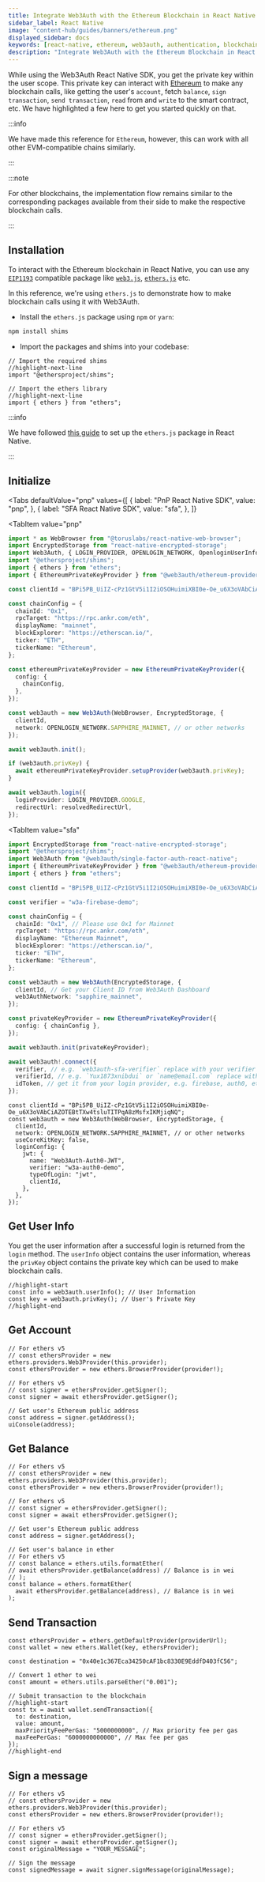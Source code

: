 ```yaml
---
title: Integrate Web3Auth with the Ethereum Blockchain in React Native
sidebar_label: React Native
image: "content-hub/guides/banners/ethereum.png"
displayed_sidebar: docs
keywords: [react-native, ethereum, web3auth, authentication, blockchain]
description: "Integrate Web3Auth with the Ethereum Blockchain in React Native | Documentation - Web3Auth"
---
```



While using the Web3Auth React Native SDK, you get the private key within the user scope. This private key can interact with
[Ethereum](https://ethereum.org/) to make any blockchain calls, like getting the user's `account`, fetch `balance`, `sign transaction`,
`send transaction`, `read` from and `write` to the smart contract, etc. We have highlighted a few here to get you started quickly on that.

:::info

We have made this reference for `Ethereum`, however, this can work with all other EVM-compatible chains similarly.

:::

:::note

For other blockchains, the implementation flow remains similar to the corresponding packages available from their side to make the respective
blockchain calls.

:::

## Installation

To interact with the Ethereum blockchain in React Native, you can use any [`EIP1193`](https://eips.ethereum.org/EIPS/eip-1193) compatible package like
[`web3.js`](https://web3js.readthedocs.io/en/v1.2.8/getting-started.html), [`ethers.js`](https://docs.ethers.io/v5/getting-started/) etc.

In this reference, we're using `ethers.js` to demonstrate how to make blockchain calls using it with Web3Auth.

- Install the `ethers.js` package using `npm` or `yarn`:

```bash npm2yarn
npm install shims
```

- Import the packages and shims into your codebase:

```tsx
// Import the required shims
//highlight-next-line
import "@ethersproject/shims";

// Import the ethers library
//highlight-next-line
import { ethers } from "ethers";
```

:::info

We have followed [this guide](https://docs.ethers.io/v4/cookbook-react.html) to set up the `ethers.js` package in React Native.

:::

## Initialize

<Tabs
 defaultValue="pnp"
  values={[
    { label: "PnP React Native SDK", value: "pnp", },
    { label: "SFA React Native SDK", value: "sfa", },
  ]}
>
<TabItem
  value="pnp"
>

```typescript
import * as WebBrowser from "@toruslabs/react-native-web-browser";
import EncryptedStorage from "react-native-encrypted-storage";
import Web3Auth, { LOGIN_PROVIDER, OPENLOGIN_NETWORK, OpenloginUserInfo } from "@web3auth/react-native-sdk";
import "@ethersproject/shims";
import { ethers } from "ethers";
import { EthereumPrivateKeyProvider } from "@web3auth/ethereum-provider";

const clientId = "BPi5PB_UiIZ-cPz1GtV5i1I2iOSOHuimiXBI0e-Oe_u6X3oVAbCiAZOTEBtTXw4tsluTITPqA8zMsfxIKMjiqNQ"; // get from https://dashboard.web3auth.io

const chainConfig = {
  chainId: "0x1",
  rpcTarget: "https://rpc.ankr.com/eth",
  displayName: "mainnet",
  blockExplorer: "https://etherscan.io/",
  ticker: "ETH",
  tickerName: "Ethereum",
};

const ethereumPrivateKeyProvider = new EthereumPrivateKeyProvider({
  config: {
    chainConfig,
  },
});

const web3auth = new Web3Auth(WebBrowser, EncryptedStorage, {
  clientId,
  network: OPENLOGIN_NETWORK.SAPPHIRE_MAINNET, // or other networks
});

await web3auth.init();

if (web3auth.privKey) {
  await ethereumPrivateKeyProvider.setupProvider(web3auth.privKey);
}

await web3auth.login({
  loginProvider: LOGIN_PROVIDER.GOOGLE,
  redirectUrl: resolvedRedirectUrl,
});
```

</TabItem>

<TabItem
  value="sfa"
>

```typescript
import EncryptedStorage from "react-native-encrypted-storage";
import "@ethersproject/shims";
import Web3Auth from "@web3auth/single-factor-auth-react-native";
import { EthereumPrivateKeyProvider } from "@web3auth/ethereum-provider";
import { ethers } from "ethers";

const clientId = "BPi5PB_UiIZ-cPz1GtV5i1I2iOSOHuimiXBI0e-Oe_u6X3oVAbCiAZOTEBtTXw4tsluTITPqA8zMsfxIKMjiqNQ"; // get from https://dashboard.web3auth.io

const verifier = "w3a-firebase-demo";

const chainConfig = {
  chainId: "0x1", // Please use 0x1 for Mainnet
  rpcTarget: "https://rpc.ankr.com/eth",
  displayName: "Ethereum Mainnet",
  blockExplorer: "https://etherscan.io/",
  ticker: "ETH",
  tickerName: "Ethereum",
};

const web3auth = new Web3Auth(EncryptedStorage, {
  clientId, // Get your Client ID from Web3Auth Dashboard
  web3AuthNetwork: "sapphire_mainnet",
});

const privateKeyProvider = new EthereumPrivateKeyProvider({
  config: { chainConfig },
});

await web3auth.init(privateKeyProvider);

await web3auth!.connect({
  verifier, // e.g. `web3auth-sfa-verifier` replace with your verifier name, and it has to be on the same network passed in init().
  verifierId, // e.g. `Yux1873xnibdui` or `name@email.com` replace with your verifier id(sub or email)'s value.
  idToken, // get it from your login provider, e.g. firebase, auth0, etc.
});
```

</TabItem>
</Tabs>

```tsx
const clientId = "BPi5PB_UiIZ-cPz1GtV5i1I2iOSOHuimiXBI0e-Oe_u6X3oVAbCiAZOTEBtTXw4tsluTITPqA8zMsfxIKMjiqNQ";
const web3auth = new Web3Auth(WebBrowser, EncryptedStorage, {
  clientId,
  network: OPENLOGIN_NETWORK.SAPPHIRE_MAINNET, // or other networks
  useCoreKitKey: false,
  loginConfig: {
    jwt: {
      name: "Web3Auth-Auth0-JWT",
      verifier: "w3a-auth0-demo",
      typeOfLogin: "jwt",
      clientId,
    },
  },
});
```

## Get User Info

You get the user information after a successful login is returned from the `login` method. The `userInfo` object contains the user information,
whereas the `privKey` object contains the private key which can be used to make blockchain calls.

```tsx
//highlight-start
const info = web3auth.userInfo(); // User Information
const key = web3auth.privKey(); // User's Private Key
//highlight-end
```

## Get Account

```tsx
// For ethers v5
// const ethersProvider = new ethers.providers.Web3Provider(this.provider);
const ethersProvider = new ethers.BrowserProvider(provider!);

// For ethers v5
// const signer = ethersProvider.getSigner();
const signer = await ethersProvider.getSigner();

// Get user's Ethereum public address
const address = signer.getAddress();
uiConsole(address);
```

## Get Balance

```tsx
// For ethers v5
// const ethersProvider = new ethers.providers.Web3Provider(this.provider);
const ethersProvider = new ethers.BrowserProvider(provider!);

// For ethers v5
// const signer = ethersProvider.getSigner();
const signer = await ethersProvider.getSigner();

// Get user's Ethereum public address
const address = signer.getAddress();

// Get user's balance in ether
// For ethers v5
// const balance = ethers.utils.formatEther(
// await ethersProvider.getBalance(address) // Balance is in wei
// );
const balance = ethers.formatEther(
  await ethersProvider.getBalance(address), // Balance is in wei
);
```

## Send Transaction

```tsx
const ethersProvider = ethers.getDefaultProvider(providerUrl);
const wallet = new ethers.Wallet(key, ethersProvider);

const destination = "0x40e1c367Eca34250cAF1bc8330E9EddfD403fC56";

// Convert 1 ether to wei
const amount = ethers.utils.parseEther("0.001");

// Submit transaction to the blockchain
//highlight-start
const tx = await wallet.sendTransaction({
  to: destination,
  value: amount,
  maxPriorityFeePerGas: "5000000000", // Max priority fee per gas
  maxFeePerGas: "6000000000000", // Max fee per gas
});
//highlight-end
```

## Sign a message

```tsx
// For ethers v5
// const ethersProvider = new ethers.providers.Web3Provider(this.provider);
const ethersProvider = new ethers.BrowserProvider(provider!);

// For ethers v5
// const signer = ethersProvider.getSigner();
const signer = await ethersProvider.getSigner();
const originalMessage = "YOUR_MESSAGE";

// Sign the message
const signedMessage = await signer.signMessage(originalMessage);
```
